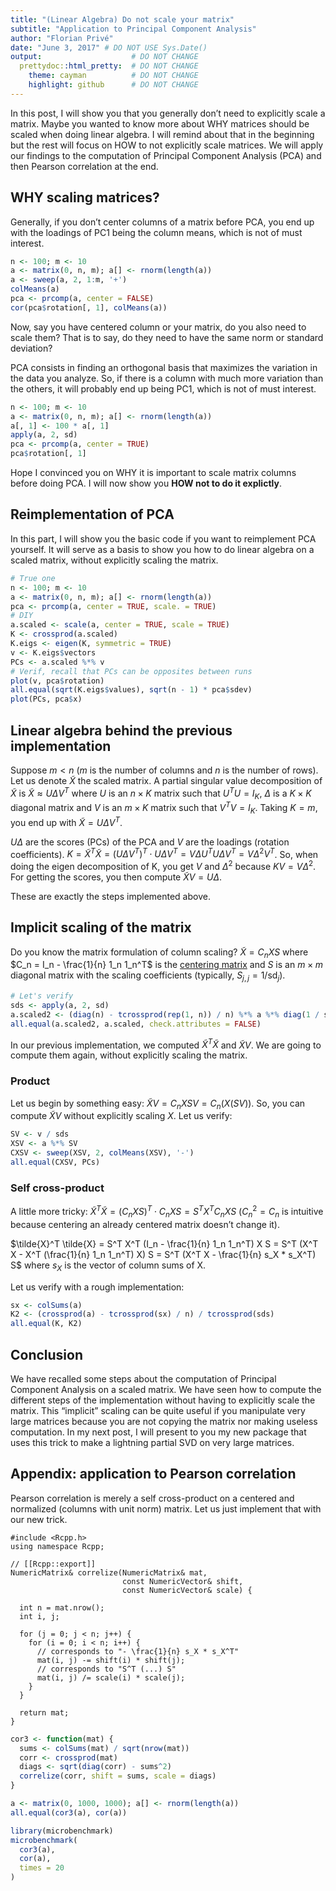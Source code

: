 ```yaml
---
title: "(Linear Algebra) Do not scale your matrix"
subtitle: "Application to Principal Component Analysis"
author: "Florian Privé"
date: "June 3, 2017" # DO NOT USE Sys.Date()
output:                    # DO NOT CHANGE
  prettydoc::html_pretty:  # DO NOT CHANGE
    theme: cayman          # DO NOT CHANGE
    highlight: github      # DO NOT CHANGE
---
```


In this post, I will show you that you generally don't need to explicitly scale a matrix. Maybe you wanted to know more about WHY matrices should be scaled when doing linear algebra. I will remind about that in the beginning but the rest will focus on HOW to not explicitly scale matrices. We will apply our findings to the computation of Principal Component Analysis (PCA) and then Pearson correlation at the end.

## WHY scaling matrices?

Generally, if you don't center columns of a matrix before PCA, you end up with the loadings of PC1 being the column means, which is not of must interest.

```r
n <- 100; m <- 10
a <- matrix(0, n, m); a[] <- rnorm(length(a))
a <- sweep(a, 2, 1:m, '+')
colMeans(a)
pca <- prcomp(a, center = FALSE)
cor(pca$rotation[, 1], colMeans(a))
```

Now, say you have centered column or your matrix, do you also need to scale them? That is to say, do they need to have the same norm or standard deviation?

PCA consists in finding an orthogonal basis that maximizes the variation in the data you analyze. So, if there is a column with much more variation than the others, it will probably end up being PC1, which is not of must interest.

```r
n <- 100; m <- 10
a <- matrix(0, n, m); a[] <- rnorm(length(a))
a[, 1] <- 100 * a[, 1]
apply(a, 2, sd)
pca <- prcomp(a, center = TRUE)
pca$rotation[, 1]
```

Hope I convinced you on WHY it is important to scale matrix columns before doing PCA. I will now show you **HOW not to do it explictly**.

## Reimplementation of PCA

In this part, I will show you the basic code if you want to reimplement PCA yourself. It will serve as a basis to show you how to do linear algebra on a scaled matrix, without explicitly scaling the matrix.

```r
# True one
n <- 100; m <- 10
a <- matrix(0, n, m); a[] <- rnorm(length(a))
pca <- prcomp(a, center = TRUE, scale. = TRUE)
# DIY
a.scaled <- scale(a, center = TRUE, scale = TRUE)
K <- crossprod(a.scaled)
K.eigs <- eigen(K, symmetric = TRUE)
v <- K.eigs$vectors
PCs <- a.scaled %*% v
# Verif, recall that PCs can be opposites between runs
plot(v, pca$rotation)
all.equal(sqrt(K.eigs$values), sqrt(n - 1) * pca$sdev)
plot(PCs, pca$x)
```

## Linear algebra behind the previous implementation

Suppose $m < n$ ($m$ is the number of columns and $n$ is the number of rows). Let us denote $\tilde{X}$ the scaled matrix. A partial singular value decomposition of $\tilde{X}$ is $\tilde{X} \approx U \Delta V^T$ where $U$ is an $n \times K$ matrix such that $U^T U = I_K$, $\Delta$ is a $K \times K$ diagonal matrix and $V$ is an $m \times K$ matrix such that $V^T V = I_K$. Taking $K = m$, you end up with $\tilde{X} = U \Delta V^T$. 

$U \Delta$ are the scores (PCs) of the PCA and $V$ are the loadings (rotation coefficients). $K = \tilde{X}^T \tilde{X} = (U \Delta V^T)^T \cdot U \Delta V^T = V \Delta U^T U \Delta V^T = V \Delta^2 V^T$. So, when doing the eigen decomposition of K, you get $V$ and $\Delta^2$ because $K V = V \Delta^2$. For getting the scores, you then compute $\tilde{X} V = U \Delta$.

These are exactly the steps implemented above.

## Implicit scaling of the matrix

Do you know the matrix formulation of column scaling?
$\tilde{X} = C_n X S$ where $C_n = I_n - \frac{1}{n} 1_n 1_n^T$ is the [centering matrix](https://en.wikipedia.org/wiki/Centering_matrix) and $S$ is an $m \times m$ diagonal matrix with the scaling coefficients (typically, $S_{j,j} = 1 / \text{sd}_j$). 

```r
# Let's verify
sds <- apply(a, 2, sd)
a.scaled2 <- (diag(n) - tcrossprod(rep(1, n)) / n) %*% a %*% diag(1 / sds)
all.equal(a.scaled2, a.scaled, check.attributes = FALSE)
```

In our previous implementation, we computed $\tilde{X}^T \tilde{X}$ and $\tilde{X} V$. We are going to compute them again, without explicitly scaling the matrix.

### Product 

Let us begin by something easy:
$\tilde{X} V = C_n X S V = C_n (X (S V))$. So, you can compute $\tilde{X} V$ without explicitly scaling $X$. Let us verify:
```r
SV <- v / sds
XSV <- a %*% SV
CXSV <- sweep(XSV, 2, colMeans(XSV), '-')
all.equal(CXSV, PCs)
```

### Self cross-product

A little more tricky:
$\tilde{X}^T \tilde{X} = (C_n X S)^T \cdot C_n X S = S^T X^T C_n X S$ ($C_n^2 = C_n$ is intuitive because centering an already centered matrix doesn't change it). 

$\tilde{X}^T \tilde{X} = S^T X^T (I_n - \frac{1}{n} 1_n 1_n^T) X S = S^T (X^T X - X^T (\frac{1}{n} 1_n 1_n^T) X) S = S^T (X^T X - \frac{1}{n} s_X * s_X^T) S$ where $s_X$ is the vector of column sums of X.

Let us verify with a rough implementation:
```r
sx <- colSums(a)
K2 <- (crossprod(a) - tcrossprod(sx) / n) / tcrossprod(sds)
all.equal(K, K2)
```

## Conclusion

We have recalled some steps about the computation of Principal Component Analysis on a scaled matrix. We have seen how to compute the different steps of the implementation without having to explicitly scale the matrix. This "implicit" scaling can be quite useful if you manipulate very large matrices because you are not copying the matrix nor making useless computation. In my next post, I will present to you my new package that uses this trick to make a lightning partial SVD on very large matrices.

## Appendix: application to Pearson correlation

Pearson correlation is merely a self cross-product on a centered and normalized (columns with unit norm) matrix. Let us just implement that with our new trick.

```Rcpp
#include <Rcpp.h>
using namespace Rcpp;

// [[Rcpp::export]]
NumericMatrix& correlize(NumericMatrix& mat,
                         const NumericVector& shift,
                         const NumericVector& scale) {
  
  int n = mat.nrow();
  int i, j;
  
  for (j = 0; j < n; j++) {
    for (i = 0; i < n; i++) {
      // corresponds to "- \frac{1}{n} s_X * s_X^T"
      mat(i, j) -= shift(i) * shift(j);
      // corresponds to "S^T (...) S"
      mat(i, j) /= scale(i) * scale(j);
    }
  }
  
  return mat;
}
```

```r
cor3 <- function(mat) {
  sums <- colSums(mat) / sqrt(nrow(mat))
  corr <- crossprod(mat)
  diags <- sqrt(diag(corr) - sums^2)
  correlize(corr, shift = sums, scale = diags)
}

a <- matrix(0, 1000, 1000); a[] <- rnorm(length(a))
all.equal(cor3(a), cor(a))

library(microbenchmark)
microbenchmark(
  cor3(a),
  cor(a),
  times = 20
)
```

